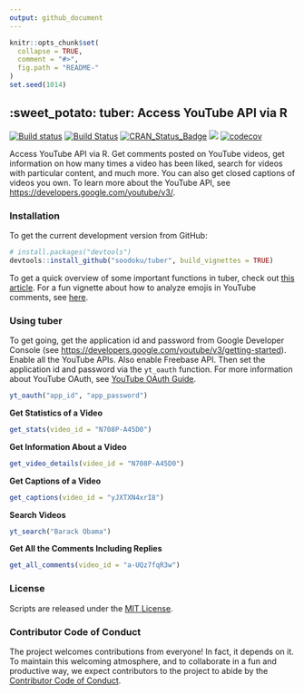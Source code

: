 ```yaml
---
output: github_document
---
```


<!-- README.md is generated from README.Rmd. Please edit that file -->

```r
knitr::opts_chunk$set(
  collapse = TRUE,
  comment = "#>",
  fig.path = "README-"
)
set.seed(1014)
```

## :sweet_potato: tuber: Access YouTube API via R

[![Build status](https://ci.appveyor.com/api/projects/status/pgr0wih12gtwvvvx?svg=true)](https://ci.appveyor.com/project/soodoku/tuber)
[![Build Status](https://travis-ci.org/soodoku/tuber.svg?branch=master)](https://travis-ci.org/soodoku/tuber)
[![CRAN_Status_Badge](http://www.r-pkg.org/badges/version/tuber)](https://cran.r-project.org/package=tuber)
![](http://cranlogs.r-pkg.org/badges/grand-total/tuber)
[![codecov](https://codecov.io/gh/soodoku/tuber/branch/master/graph/badge.svg)](https://codecov.io/gh/soodoku/tuber)

Access YouTube API via R. Get comments posted on YouTube videos, get information on how many times a video has been liked, search for videos with particular content, and much more. You can also get closed captions of videos you own. To learn more about the YouTube API, see [https://developers.google.com/youtube/v3/](https://developers.google.com/youtube/v3/).

### Installation

To get the current development version from GitHub:

```r
# install.packages("devtools")
devtools::install_github("soodoku/tuber", build_vignettes = TRUE)
```

To get a quick overview of some important functions in tuber, check out [this article](http://soodoku.github.io/tuber/articles/tuber-ex.html). For a fun vignette about how to analyze emojis in YouTube comments, see [here](http://soodoku.github.io/tuber/articles/emoji_vignette.html). 

### Using tuber

To get going, get the application id and password from Google Developer Console (see [https://developers.google.com/youtube/v3/getting-started](https://developers.google.com/youtube/v3/getting-started)). Enable all the YouTube APIs. Also enable Freebase API. Then set the application id and password via the `yt_oauth` function. For more information about YouTube OAuth, see [YouTube OAuth Guide](https://developers.google.com/youtube/v3/guides/authentication).

```r
yt_oauth("app_id", "app_password")
```

**Get Statistics of a Video**

```r
get_stats(video_id = "N708P-A45D0")
```

**Get Information About a Video**

```r
get_video_details(video_id = "N708P-A45D0")
```

**Get Captions of a Video**

```r
get_captions(video_id = "yJXTXN4xrI8")
```

**Search Videos**
```r
yt_search("Barack Obama")
```

**Get All the Comments Including Replies**

```r
get_all_comments(video_id = "a-UQz7fqR3w")
```

### License
Scripts are released under the [MIT License](http://opensource.org/licenses/MIT).

### Contributor Code of Conduct

The project welcomes contributions from everyone! In fact, it depends on it. To maintain this welcoming atmosphere, and to collaborate in a fun and productive way, we expect contributors to the project to abide by the [Contributor Code of Conduct](http://contributor-covenant.org/version/1/0/0/).
